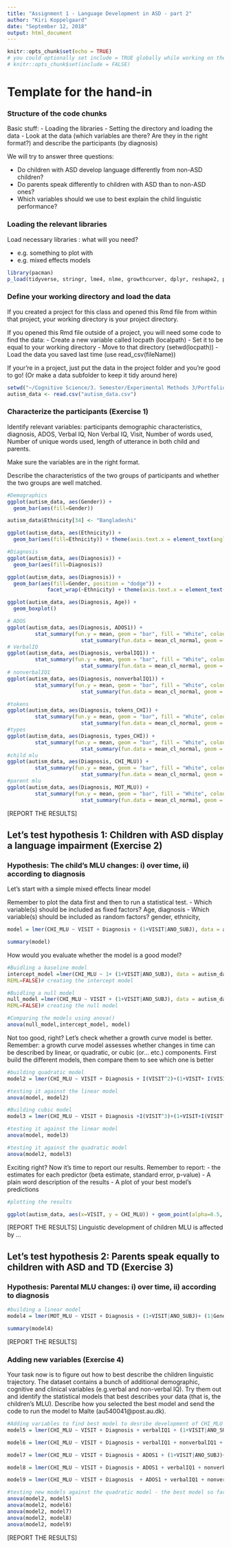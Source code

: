 ```yaml
---
title: "Assignment 1 - Language Development in ASD - part 2"
author: "Kiri Koppelgaard"
date: "September 12, 2018"
output: html_document
---
```


```r
knitr::opts_chunk$set(echo = TRUE)
# you could optionally set include = TRUE globally while working on the exercise and then just change it to include = FALSE before you hand in
# knitr::opts_chunk$set(include = FALSE)
```

# Template for the hand-in
### Structure of the code chunks

Basic stuff:
- Loading the libraries
- Setting the directory and loading the data
- Look at the data (which variables are there? Are they in the right format?) and describe the participants (by diagnosis)

We will try to answer three questions:
    
- Do children with ASD develop language differently from non-ASD children?
- Do parents speak differently to children with ASD than to non-ASD ones?
- Which variables should we use to best explain the child linguistic performance?

### Loading the relevant libraries

Load necessary libraries : what will you need?

- e.g. something to plot with
- e.g. mixed effects models

```r
library(pacman)
p_load(tidyverse, stringr, lme4, nlme, growthcurver, dplyr, reshape2, purr)

```

### Define your working directory and load the data
If you created a project for this class and opened this Rmd file from within that project, your working directory is your project directory.

If you opened this Rmd file outside of a project, you will need some code to find the data:
- Create a new variable called locpath (localpath)
- Set it to be equal to your working directory
- Move to that directory (setwd(locpath))
- Load the data you saved last time (use read_csv(fileName))

If your're in a project, just put the data in the project folder and you're good to go! (Or make a data subfolder to keep it tidy around here)
```r
setwd("~/Cognitive Science/3. Semester/Experimental Methods 3/Portfolios/Data/")
autism_data <- read.csv("autism_data.csv")
```

### Characterize the participants (Exercise 1)

Identify relevant variables: participants demographic characteristics, diagnosis, ADOS, Verbal IQ, Non Verbal IQ, Visit, Number of words used, Number of unique words used, length of utterance in both child and parents.

Make sure the variables are in the right format.

Describe the characteristics of the two groups of participants and whether the two groups are well matched.

```r

#Demographics
ggplot(autism_data, aes(Gender)) +
  geom_bar(aes(fill=Gender))

autism_data$Ethnicity[34] <- "Bangladeshi" 

ggplot(autism_data, aes(Ethnicity)) +
  geom_bar(aes(fill=Ethnicity)) + theme(axis.text.x = element_text(angle = 90, hjust = 1))

#Diagnosis
ggplot(autism_data, aes(Diagnosis)) +
  geom_bar(aes(fill=Diagnosis))

ggplot(autism_data, aes(Diagnosis)) +
  geom_bar(aes(fill=Gender, position = "dodge")) + 
             facet_wrap(~Ethnicity) + theme(axis.text.x = element_text(angle = 90, hjust = 1))

ggplot(autism_data, aes(Diagnosis, Age)) + 
  geom_boxplot()

# ADOS 
ggplot(autism_data, aes(Diagnosis, ADOS1)) + 
         stat_summary(fun.y = mean, geom = "bar", fill = "White", colour = "Black") + 
                        stat_summary(fun.data = mean_cl_normal, geom = "pointrange") 
# VerbalIQ
ggplot(autism_data, aes(Diagnosis, verbalIQ1)) + 
         stat_summary(fun.y = mean, geom = "bar", fill = "White", colour = "Black") + 
                        stat_summary(fun.data = mean_cl_normal, geom = "pointrange") 
# nonverbalIQ1
ggplot(autism_data, aes(Diagnosis, nonverbalIQ1)) + 
         stat_summary(fun.y = mean, geom = "bar", fill = "White", colour = "Black") + 
                        stat_summary(fun.data = mean_cl_normal, geom = "pointrange") 

#tokens
ggplot(autism_data, aes(Diagnosis, tokens_CHI)) + 
         stat_summary(fun.y = mean, geom = "bar", fill = "White", colour = "Black") + 
                        stat_summary(fun.data = mean_cl_normal, geom = "pointrange") 
#types
ggplot(autism_data, aes(Diagnosis, types_CHI)) + 
         stat_summary(fun.y = mean, geom = "bar", fill = "White", colour = "Black") + 
                        stat_summary(fun.data = mean_cl_normal, geom = "pointrange") 
#child mlu
ggplot(autism_data, aes(Diagnosis, CHI_MLU)) + 
         stat_summary(fun.y = mean, geom = "bar", fill = "White", colour = "Black") + 
                        stat_summary(fun.data = mean_cl_normal, geom = "pointrange") 
#parent mlu
ggplot(autism_data, aes(Diagnosis, MOT_MLU)) + 
         stat_summary(fun.y = mean, geom = "bar", fill = "White", colour = "Black") + 
                        stat_summary(fun.data = mean_cl_normal, geom = "pointrange") 

```

[REPORT THE RESULTS]

## Let's test hypothesis 1: Children with ASD display a language impairment  (Exercise 2)

### Hypothesis: The child's MLU changes: i) over time, ii) according to diagnosis

Let's start with a simple mixed effects linear model

Remember to plot the data first and then to run a statistical test.
- Which variable(s) should be included as fixed factors?
  Age, diagnosis
- Which variable(s) should be included as random factors?
  gender, ethnicity, 

```r

model = lmer(CHI_MLU ~ VISIT + Diagnosis + (1+VISIT|ANO_SUBJ), data = autism_data, REML = FALSE)

summary(model)
```

How would you evaluate whether the model is a good model?

```r
#Buidling a baseline model
intercept_model =lmer(CHI_MLU ~ 1+ (1+VISIT|ANO_SUBJ), data = autism_data,
REML=FALSE)# creating the intercept model

#Buidling a null model
null_model =lmer(CHI_MLU ~ VISIT + (1+VISIT|ANO_SUBJ), data = autism_data,
REML=FALSE)# creating the null model

#Comparing the models using anova()
anova(null_model,intercept_model, model)

```

Not too good, right? Let's check whether a growth curve model is better.
Remember: a growth curve model assesses whether changes in time can be described by linear, or quadratic, or cubic (or... etc.) components.
First build the different models, then compare them to see which one is better

```r
#building quadratic model
model2 = lmer(CHI_MLU ~ VISIT + Diagnosis + I(VISIT^2)+(1+VISIT+ I(VISIT^2)|ANO_SUBJ), data = autism_data, REML = FALSE)

#testing it against the linear model
anova(model, model2)

#Building cubic model
model3 = lmer(CHI_MLU ~ VISIT + Diagnosis +I(VISIT^3)+(1+VISIT+I(VISIT^3)|ANO_SUBJ), data = autism_data, REML = FALSE)

#testing it against the linear model
anova(model, model3)

#testing it against the quadratic model
anova(model2, model3)

```

Exciting right?
Now it's time to report our results.
Remember to report:
- the estimates for each predictor (beta estimate, standard error, p-value)
- A plain word description of the results
- A plot of your best model's predictions
```r
#plotting the results

ggplot(autism_data, aes(x=VISIT, y = CHI_MLU)) + geom_point(alpha=0.5, aes(color = Diagnosis)) + geom_smooth(method=lm,formula=y~poly(x,2), aes(color=Diagnosis))+ theme_bw()

```


[REPORT THE RESULTS]
Linguistic development of children MLU is affected by ... 

## Let's test hypothesis 2: Parents speak equally to children with ASD and TD  (Exercise 3)

### Hypothesis: Parental MLU changes: i) over time, ii) according to diagnosis

```r

#building a linear model
model4 = lmer(MOT_MLU ~ VISIT + Diagnosis + (1+VISIT|ANO_SUBJ)+ (1|Gender)+ (1|Ethnicity), data = autism_data, REML = FALSE)

summary(model4)
```

[REPORT THE RESULTS]

### Adding new variables (Exercise 4)

Your task now is to figure out how to best describe the children linguistic trajectory. The dataset contains a bunch of additional demographic, cognitive and clinical variables (e.g.verbal and non-verbal IQ). Try them out and identify the statistical models that best describes your data (that is, the children's MLU). Describe how you selected the best model and send the code to run the model to Malte (au540041@post.au.dk).


```r

#Adding variables to find best model to desribe development of CHI_MLU
model5 = lmer(CHI_MLU ~ VISIT + Diagnosis + verbalIQ1 + (1+VISIT|ANO_SUBJ)+ (1|Gender)+ (1|Ethnicity), data = autism_data, REML = FALSE)

model6 = lmer(CHI_MLU ~ VISIT + Diagnosis + verbalIQ1 + nonverbalIQ1 + (1+VISIT|ANO_SUBJ)+ (1|Gender)+ (1|Ethnicity), data = autism_data, REML = FALSE)

model7 = lmer(CHI_MLU ~ VISIT + Diagnosis + ADOS1 + (1+VISIT|ANO_SUBJ)+ (1|Gender)+ (1|Ethnicity), data = autism_data, REML = FALSE)

model8 = lmer(CHI_MLU ~ VISIT + Diagnosis + ADOS1 + verbalIQ1 + nonverbalIQ1 + (1+VISIT|ANO_SUBJ)+ (1|Gender)+ (1|Ethnicity), data = autism_data, REML = FALSE)

model9 = lmer(CHI_MLU ~ VISIT + Diagnosis  + ADOS1 + verbalIQ1 + nonverbalIQ1 + I(VISIT^2)+(1+VISIT+ I(VISIT^2)|ANO_SUBJ)+ (1|Gender)+ (1|Ethnicity), data = autism_data, REML = FALSE)

#testing new models against the quadratic model - the best model so far
anova(model2, model5)
anova(model2, model6)
anova(model2, model7)
anova(model2, model8)
anova(model2, model9)

```

[REPORT THE RESULTS]

